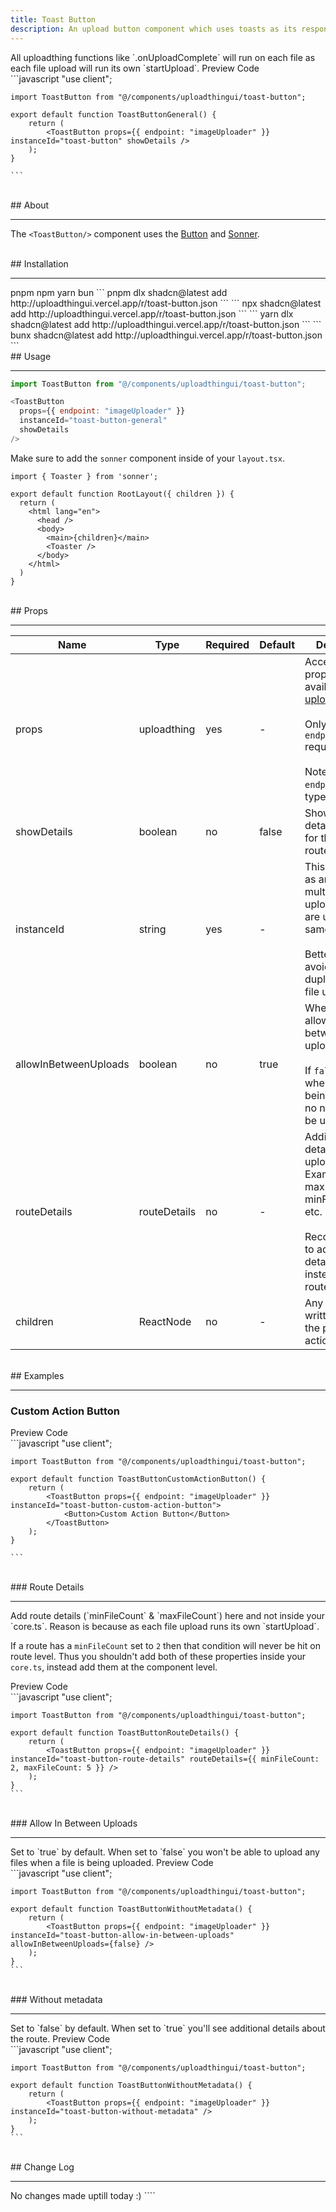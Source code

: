 ```yaml
---
title: Toast Button
description: An upload button component which uses toasts as its response method.
---
```


<Note type="warning">
  All uploadthing functions like `.onUploadComplete` will run on each file as
  each file upload will run its own `startUpload`.
</Note>

<Tabs defaultValue="preview">
  <TabsList>
    <TabsTrigger value="preview">Preview</TabsTrigger>
    <TabsTrigger value="code">Code</TabsTrigger>
  </TabsList>
  <TabsContent value="preview">
    <br />
    <UTUIToastButton />
  </TabsContent>
  <TabsContent value="code">
    ```javascript
    "use client";

    import ToastButton from "@/components/uploadthingui/toast-button";

    export default function ToastButtonGeneral() {
        return (
            <ToastButton props={{ endpoint: "imageUploader" }} instanceId="toast-button" showDetails />
        );
    }

    ```

  </TabsContent>
</Tabs>

<br />
## About
<hr />

The `<ToastButton/>` component uses the [Button](https://ui.shadcn.com/docs/components/button) and [Sonner](https://ui.shadcn.com/docs/components/sonner).

<br />
## Installation
<hr />

<Tabs defaultValue="pnpm">
    <TabsList>
        <TabsTrigger value="pnpm">pnpm</TabsTrigger>
        <TabsTrigger value="npm">npm</TabsTrigger>
        <TabsTrigger value="yarn">yarn</TabsTrigger>
        <TabsTrigger value="bun">bun</TabsTrigger>
    </TabsList>
    <TabsContent value="pnpm">
        ```
        pnpm dlx shadcn@latest add http://uploadthingui.vercel.app/r/toast-button.json
        ```
    </TabsContent>
    <TabsContent value="npm">
        ```
        npx shadcn@latest add http://uploadthingui.vercel.app/r/toast-button.json
        ```
    </TabsContent>
    <TabsContent value="yarn">
        ```
        yarn dlx shadcn@latest add http://uploadthingui.vercel.app/r/toast-button.json
        ```
    </TabsContent>
    <TabsContent value="bun">
        ```
        bunx shadcn@latest add http://uploadthingui.vercel.app/r/toast-button.json
        ```
    </TabsContent>

</Tabs>

<br />
## Usage
<hr />

```javascript
import ToastButton from "@/components/uploadthingui/toast-button";
```

```javascript
<ToastButton
  props={{ endpoint: "imageUploader" }}
  instanceId="toast-button-general"
  showDetails
/>
```

Make sure to add the `sonner` component inside of your `layout.tsx`.

```javascript:app/layout.tsx {1, 9}
import { Toaster } from 'sonner';

export default function RootLayout({ children }) {
  return (
    <html lang="en">
      <head />
      <body>
        <main>{children}</main>
        <Toaster />
      </body>
    </html>
  )
}
```

<br />
## Props
<hr />

| Name                  | Type         | Required | Default | Description                                                                                                                                                 |
| --------------------- | ------------ | -------- | ------- | ----------------------------------------------------------------------------------------------------------------------------------------------------------- |
| props                 | uploadthing  | yes      | -       | Accepts all the props that are available with [uploadthing](https://docs.uploadthing.com/api-reference/react#props) <br/><br/> Only the `endpoint` required. <br/><br/>  Note that the `endpoint` isn't typesafe. |
| showDetails           | boolean      | no       | false   | Show the details/metadata for the upload route endpoint                                                                                                     |
| instanceId            | string       | yes      | -       | This will be used as an identifier if multiple file upload buttons are used at the same time <br/><br/> Better to add to avoid duplication of file uploads  |
| allowInBetweenUploads | boolean      | no       | true    | Whether to allow in between uploads <br/><br/> If `false` then when files are being uploaded, no new files can be uploaded.                                 |
| routeDetails          | routeDetails | no       | -       | Additional details for the upload; Example: maxFileCount, minFileCount, etc. <br/><br/>Recommended to add these details here instead of your route.         |
| children              | ReactNode    | no       | -       | Any node written will take the place of the action button                                                                                                   |

<br />
## Examples
<hr />

### Custom Action Button

<Tabs defaultValue="preview">
  <TabsList>
    <TabsTrigger value="preview">Preview</TabsTrigger>
    <TabsTrigger value="code">Code</TabsTrigger>
  </TabsList>
  <TabsContent value="preview">
    <br />
    <UTUIToastButtonCustomActionButton />
  </TabsContent>
  <TabsContent value="code">
    ```javascript
    "use client";

    import ToastButton from "@/components/uploadthingui/toast-button";

    export default function ToastButtonCustomActionButton() {
        return (
            <ToastButton props={{ endpoint: "imageUploader" }} instanceId="toast-button-custom-action-button">
                <Button>Custom Action Button</Button>
            </ToastButton>
        );
    }

    ```

  </TabsContent>
</Tabs>

<br />
### Route Details
<hr />

<Note title="Note" type="danger">
Add route details (`minFileCount` & `maxFileCount`) here and not inside your
`core.ts`. Reason is because as each file upload runs its own `startUpload`.

If a route has a `minFileCount` set to `2` then that condition will never be
hit on route level. Thus you shouldn't add both of these properties inside
your `core.ts`, instead add them at the component level.

</Note>

<Tabs defaultValue="preview">
  <TabsList>
    <TabsTrigger value="preview">Preview</TabsTrigger>
    <TabsTrigger value="code">Code</TabsTrigger>
  </TabsList>
  <TabsContent value="preview">
    <br />
    <UTUIToastButtonRouteDetails />
  </TabsContent>
  <TabsContent value="code">
    ```javascript
    "use client";

    import ToastButton from "@/components/uploadthingui/toast-button";

    export default function ToastButtonRouteDetails() {
        return (
            <ToastButton props={{ endpoint: "imageUploader" }} instanceId="toast-button-route-details" routeDetails={{ minFileCount: 2, maxFileCount: 5 }} />
        );
    }
    ```

  </TabsContent>
</Tabs>

<br />
### Allow In Between Uploads
<hr />

<Note title="Note" type="note">
  Set to `true` by default. When set to `false` you won't be able to upload any
  files when a file is being uploaded.
</Note>

<Tabs defaultValue="preview">
  <TabsList>
    <TabsTrigger value="preview">Preview</TabsTrigger>
    <TabsTrigger value="code">Code</TabsTrigger>
  </TabsList>
  <TabsContent value="preview">
    <br />
    <UTUIToastButtonAllowInBetweenUploads />
  </TabsContent>
  <TabsContent value="code">
    ```javascript
    "use client";

    import ToastButton from "@/components/uploadthingui/toast-button";

    export default function ToastButtonWithoutMetadata() {
        return (
            <ToastButton props={{ endpoint: "imageUploader" }} instanceId="toast-button-allow-in-between-uploads" allowInBetweenUploads={false} />
        );
    }
    ```

  </TabsContent>
</Tabs>

<br />
### Without metadata
<hr />

<Note title="Note" type="note">
  Set to `false` by default. When set to `true` you'll see additional details
  about the route.
</Note>

<Tabs defaultValue="preview">
  <TabsList>
    <TabsTrigger value="preview">Preview</TabsTrigger>
    <TabsTrigger value="code">Code</TabsTrigger>
  </TabsList>
  <TabsContent value="preview">
    <br />
    <UTUIToastButtonWithoutMetadata />
  </TabsContent>
  <TabsContent value="code">
    ```javascript
    "use client";

    import ToastButton from "@/components/uploadthingui/toast-button";

    export default function ToastButtonWithoutMetadata() {
        return (
            <ToastButton props={{ endpoint: "imageUploader" }} instanceId="toast-button-without-metadata" />
        );
    }
    ```

  </TabsContent>
</Tabs>

<br />
## Change Log
<hr />
No changes made uptill today :) ````
